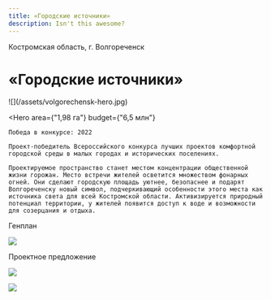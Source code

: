 ```yaml
---
title: «Городские источники»
description: Isn't this awesome?
---
```


Костромская область, г. Волгореченск


# «Городские источники»

<Wide>
    ![](/assets/volgorechensk-hero.jpg)
</Wide>

<Hero
    area={"1,98 га"}
    budget={"6,5 млн"}
>
    Победа в конкурсе: 2022  

    Проект-победитель Всероссийского конкурса лучших проектов комфортной городской среды в малых городах и исторических поселениях.

    Проектируемое пространство станет местом концентрации общественной жизни горожан. Место встречи жителей осветится множеством фонарных огней. Они сделают городскую площадь уютнее, безопаснее и подарят Волгореченску новый символ, подчеркивающий особенности этого места как источника света для всей Костромской области. Активизируется природный потенциал территории, у жителей появится доступ к воде и возможности для созерцания и отдыха.
</Hero>

Генплан

![](/assets/volgorechensk-00.jpg)

Проектное предложение

![](/assets/volgorechensk-01.jpg)

![](/assets/volgorechensk-02.jpg)

